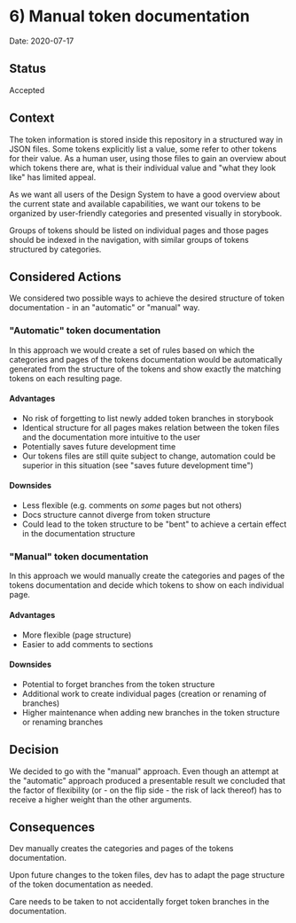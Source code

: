 
<Meta title="Documentation|Decisions and ADRs/ADRs/6) Manual token documentation" />

# 6) Manual token documentation

Date: 2020-07-17

## Status

Accepted

## Context

The token information is stored inside this repository in a structured way in JSON files. Some tokens explicitly list a value, some refer to other tokens for their value. As a human user, using those files to gain an overview about which tokens there are, what is their individual value and "what they look like" has limited appeal.

As we want all users of the Design System to have a good overview about the current state and available capabilities, we want our tokens to be organized by user-friendly categories and presented visually in storybook.

Groups of tokens should be listed on individual pages and those pages should be indexed in the navigation, with similar groups of tokens structured by categories.

## Considered Actions

We considered two possible ways to achieve the desired structure of token documentation - in an "automatic" or "manual" way.

### "Automatic" token documentation

In this approach we would create a set of rules based on which the categories and pages of the tokens documentation would be automatically generated from the structure of the tokens and show exactly the matching tokens on each resulting page.

#### Advantages

* No risk of forgetting to list newly added token branches in storybook
* Identical structure for all pages makes relation between the token files and the documentation more intuitive to the user
* Potentially saves future development time
* Our tokens files are still quite subject to change, automation could be superior in this situation (see "saves future development time")

#### Downsides

* Less flexible (e.g. comments on _some_ pages but not others)
* Docs structure cannot diverge from token structure
* Could lead to the token structure to be "bent" to achieve a certain effect in the documentation structure

### "Manual" token documentation

In this approach we would manually create the categories and pages of the tokens documentation and decide which tokens to show on each individual page.

#### Advantages

* More flexible (page structure)
* Easier to add comments to sections

#### Downsides

* Potential to forget branches from the token structure
* Additional work to create individual pages (creation or renaming of branches)
* Higher maintenance when adding new branches in the token structure or renaming branches

## Decision

We decided to go with the "manual" approach. Even though an attempt at the "automatic" approach produced a presentable result we concluded that the factor of flexibility (or - on the flip side - the risk of lack thereof) has to receive a higher weight than the other arguments.

## Consequences

Dev manually creates the categories and pages of the tokens documentation.

Upon future changes to the token files, dev has to adapt the page structure of the token documentation as needed.

Care needs to be taken to not accidentally forget token branches in the documentation.
